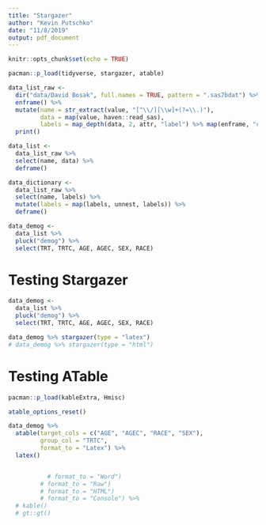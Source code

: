 ```yaml
---
title: "Stargazer"
author: "Kevin Putschko"
date: "11/8/2019"
output: pdf_document
---
```


```r
knitr::opts_chunk$set(echo = TRUE)

pacman::p_load(tidyverse, stargazer, atable)

data_list_raw <- 
  dir("data/David Bosak", full.names = TRUE, pattern = ".sas7bdat") %>% 
  enframe() %>% 
  mutate(name = str_extract(value, "[^\\/][\\w]+(?=\\.)"),
         data = map(value, haven::read_sas),
         labels = map_depth(data, 2, attr, "label") %>% map(enframe, "columns", "labels")) %>% 
  print()

data_list <- 
  data_list_raw %>% 
  select(name, data) %>% 
  deframe() 

data_dictionary <- 
  data_list_raw %>% 
  select(name, labels) %>% 
  mutate(labels = map(labels, unnest, labels)) %>% 
  deframe()

data_demog <- 
  data_list %>% 
  pluck("demog") %>% 
  select(TRT, TRTC, AGE, AGEC, SEX, RACE)
```


# Testing Stargazer

```r
data_demog <- 
  data_list %>% 
  pluck("demog") %>% 
  select(TRT, TRTC, AGE, AGEC, SEX, RACE)

data_demog %>% stargazer(type = "latex")
# data_demog %>% stargazer(type = "html")
```

# Testing ATable

```r
pacman::p_load(kableExtra, Hmisc)

atable_options_reset()

data_demog %>% 
  atable(target_cols = c("AGE", "AGEC", "RACE", "SEX"),
         group_col = "TRTC", 
         format_to = "Latex") %>% 
  latex()


           # format_to = "Word")
         # format_to = "Raw")
         # format_to = "HTML")
         # format_to = "Console") %>% 
  # kable()
  # gt::gt()
```

